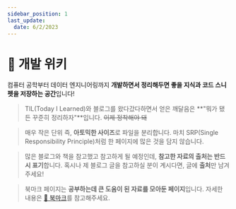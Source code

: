 ```yaml
---
sidebar_position: 1
last_update:
  date: 6/2/2023
---
```


# 📌 개발 위키

컴퓨터 공학부터 데이터 엔지니어링까지 **개발하면서 정리해두면 좋을 지식과 코드 스니펫을 저장하는 공간**입니다!

> TIL(Today I Learned)와 블로그를 왔다갔다하면서 얻은 깨달음은 **"뭐가 됐든 꾸준히 정리하자"**입니다. ~~이제 정착해야 돼~~

> 매우 작은 단위 즉, **아토믹한 사이즈**로 파일을 분리합니다. 마치 SRP(Single Responsibility Principle)처럼 한 페이지에 많은 것을 담지 않습니다.

> 많은 블로그와 책을 참고했고 참고하게 될 예정인데, **참고한 자료의 출처는 반드시 표기**합니다. 혹시나 제 블로그 글을 참고하실 분이 계시다면, 글에 **출처**만 남겨주세요!

> 북마크 페이지는 **공부하는데 큰 도움이 된 자료를 모아둔 페이지**입니다. 자세한 내용은 [🔗 북마크](/wiki/bookmark)를 참고해주세요.
